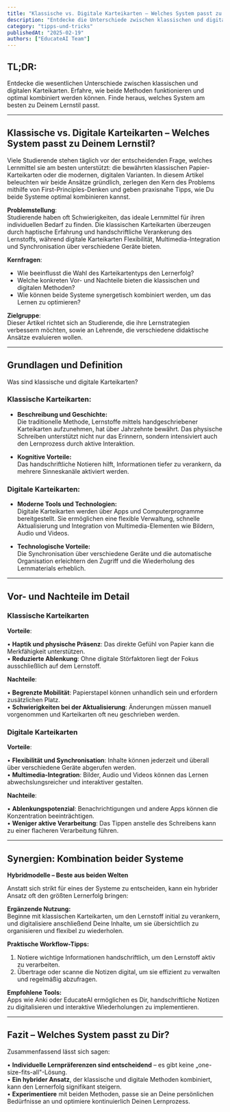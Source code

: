```yaml
---
title: "Klassische vs. Digitale Karteikarten – Welches System passt zu Dir?"
description: "Entdecke die Unterschiede zwischen klassischen und digitalen Karteikarten. Vergleiche Vor- und Nachteile beider Systeme und finde heraus, welcher Ansatz optimal zu deinem Lernstil passt."
category: "tipps-und-tricks"
publishedAt: "2025-02-19"
authors: ["EducateAI Team"]
---
```


## TL;DR:

Entdecke die wesentlichen Unterschiede zwischen klassischen und digitalen Karteikarten. Erfahre, wie beide Methoden funktionieren und optimal kombiniert werden können. Finde heraus, welches System am besten zu Deinem Lernstil passt.

---

## Klassische vs. Digitale Karteikarten – Welches System passt zu Deinem Lernstil?

Viele Studierende stehen täglich vor der entscheidenden Frage, welches Lernmittel sie am besten unterstützt: die bewährten klassischen Papier-Karteikarten oder die modernen, digitalen Varianten. In diesem Artikel beleuchten wir beide Ansätze gründlich, zerlegen den Kern des Problems mithilfe von First-Principles-Denken und geben praxisnahe Tipps, wie Du beide Systeme optimal kombinieren kannst.

**Problemstellung**:  
Studierende haben oft Schwierigkeiten, das ideale Lernmittel für ihren individuellen Bedarf zu finden. Die klassischen Karteikarten überzeugen durch haptische Erfahrung und handschriftliche Verankerung des Lernstoffs, während digitale Karteikarten Flexibilität, Multimedia-Integration und Synchronisation über verschiedene Geräte bieten.

**Kernfragen**:

- Wie beeinflusst die Wahl des Karteikartentyps den Lernerfolg?
- Welche konkreten Vor- und Nachteile bieten die klassischen und digitalen Methoden?
- Wie können beide Systeme synergetisch kombiniert werden, um das Lernen zu optimieren?

**Zielgruppe**:  
Dieser Artikel richtet sich an Studierende, die ihre Lernstrategien verbessern möchten, sowie an Lehrende, die verschiedene didaktische Ansätze evaluieren wollen.

---

## Grundlagen und Definition

Was sind klassische und digitale Karteikarten?

### Klassische Karteikarten:

- **Beschreibung und Geschichte:**  
  Die traditionelle Methode, Lernstoffe mittels handgeschriebener Karteikarten aufzunehmen, hat über Jahrzehnte bewährt. Das physische Schreiben unterstützt nicht nur das Erinnern, sondern intensiviert auch den Lernprozess durch aktive Interaktion.

- **Kognitive Vorteile:**  
  Das handschriftliche Notieren hilft, Informationen tiefer zu verankern, da mehrere Sinneskanäle aktiviert werden.

### Digitale Karteikarten:

- **Moderne Tools und Technologien:**  
  Digitale Karteikarten werden über Apps und Computerprogramme bereitgestellt. Sie ermöglichen eine flexible Verwaltung, schnelle Aktualisierung und Integration von Multimedia-Elementen wie Bildern, Audio und Videos.

- **Technologische Vorteile:**  
  Die Synchronisation über verschiedene Geräte und die automatische Organisation erleichtern den Zugriff und die Wiederholung des Lernmaterials erheblich.

---

## Vor- und Nachteile im Detail

### Klassische Karteikarten

**Vorteile**: 

• **Haptik und physische Präsenz**: Das direkte Gefühl von Papier kann die Merkfähigkeit unterstützen.  
• **Reduzierte Ablenkung**: Ohne digitale Störfaktoren liegt der Fokus ausschließlich auf dem Lernstoff.

**Nachteile**: 

• **Begrenzte Mobilität**: Papierstapel können unhandlich sein und erfordern zusätzlichen Platz.  
• **Schwierigkeiten bei der Aktualisierung**: Änderungen müssen manuell vorgenommen und Karteikarten oft neu geschrieben werden.

### Digitale Karteikarten

**Vorteile**: 

• **Flexibilität und Synchronisation**: Inhalte können jederzeit und überall über verschiedene Geräte abgerufen werden.  
• **Multimedia-Integration**: Bilder, Audio und Videos können das Lernen abwechslungsreicher und interaktiver gestalten.

**Nachteile**:

• **Ablenkungspotenzial**: Benachrichtigungen und andere Apps können die Konzentration beeinträchtigen.  
• **Weniger aktive Verarbeitung**: Das Tippen anstelle des Schreibens kann zu einer flacheren Verarbeitung führen.

---

## Synergien: Kombination beider Systeme

**Hybridmodelle – Beste aus beiden Welten**

Anstatt sich strikt für eines der Systeme zu entscheiden, kann ein hybrider Ansatz oft den größten Lernerfolg bringen:

**Ergänzende Nutzung:**  
Beginne mit klassischen Karteikarten, um den Lernstoff initial zu verankern, und digitalisiere anschließend Deine Inhalte, um sie übersichtlich zu organisieren und flexibel zu wiederholen.

**Praktische Workflow-Tipps:**

1. Notiere wichtige Informationen handschriftlich, um den Lernstoff aktiv zu verarbeiten.
2. Übertrage oder scanne die Notizen digital, um sie effizient zu verwalten und regelmäßig abzufragen.

**Empfohlene Tools:**  
Apps wie Anki oder EducateAI ermöglichen es Dir, handschriftliche Notizen zu digitalisieren und interaktive Wiederholungen zu implementieren.

---

## Fazit – Welches System passt zu Dir?

Zusammenfassend lässt sich sagen:

• **Individuelle Lernpräferenzen sind entscheidend** – es gibt keine „one-size-fits-all"-Lösung.  
• **Ein hybrider Ansatz**, der klassische und digitale Methoden kombiniert, kann den Lernerfolg signifikant steigern.  
• **Experimentiere** mit beiden Methoden, passe sie an Deine persönlichen Bedürfnisse an und optimiere kontinuierlich Deinen Lernprozess.